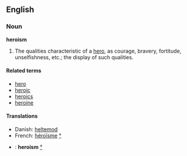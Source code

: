 ==English==
===Noun===
'''heroism'''

#The qualities characteristic of a [[hero]], as courage, bravery, fortitude, unselfishness, etc.; the display of such qualities.

====Related terms====
*[[hero]]
*[[heroic]]
*[[heroics]]
*[[heroine]]

====Translations====
*Danish: [[heltemod]]
*French: [[héroïsme]] [[:fr:héroïsme|°]]
*{{it}}: '''heroism''' [[:it:heroism|°]]